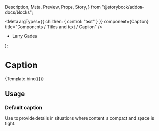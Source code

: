   Description,
  Meta,
  Preview,
  Props,
  Story,
} from "@storybook/addon-docs/blocks";

<Meta
  argTypes={{ children: { control: "text" } }}
  component={Caption}
  title="Components / Titles and text / Caption"
/>

  <ul>
    <li>
      <p>Larry Gadea</p>
      <Caption {...args} />
    </li>
  </ul>
);

# Caption

<Description of={Caption} />

<Preview withToolbar>
  <Story args={{ children: "Visited Apr 21, 2020" }} name="Example">
    {Template.bind({})}
  </Story>
</Preview>

<Props of={Caption} />

## Usage

### Default caption

Use to provide details in situations where content is compact and space is tight.
